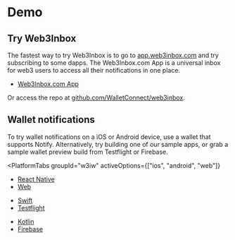 
# Demo

## Try Web3Inbox

The fastest way to try Web3Inbox is to go to [app.web3inbox.com](https://app.web3inbox.com/) and try subscribing to some dapps. The Web3Inbox.com App is a universal inbox for web3 users to access all their notifications in one place.

- [Web3Inbox.com App](https://app.web3inbox.com/)

Or access the repo at [github.com/WalletConnect/web3inbox](https://github.com/WalletConnect/web3inbox/).

## Wallet notifications

To try wallet notifications on a iOS or Android device, use a wallet that supports Notify. Alternatively, try building one of our sample apps, or grab a sample wallet preview build from Testflight or Firebase.

<PlatformTabs
	groupId="w3iw"
	activeOptions={["ios", "android", "web"]}
>

<PlatformTabItem value="web">

- [React Native](https://docs.walletconnect.com/api/notify/usage?platform=react-native)
- [Web](https://docs.walletconnect.com/api/notify/usage?platform=web)

</PlatformTabItem>

<PlatformTabItem value="ios">

- [Swift](https://docs.walletconnect.com/api/notify/usage?platform=ios)
- [Testflight](https://testflight.apple.com/join/09bTAryp)

</PlatformTabItem>

<PlatformTabItem value="android">

- [Kotlin](https://docs.walletconnect.com/api/notify/usage?platform=android)
- [Firebase](https://appdistribution.firebase.dev/i/d2c86e879abd5a86)

</PlatformTabItem>
</PlatformTabs>
